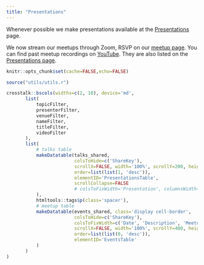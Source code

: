 ```yaml
---
title: "Presentations"
---
```


Whenever possible we make presentations available at the [Presentations](/presentations.html) page.

We now stream our meetups through Zoom, RSVP on our [meetup page](https://www.meetup.com/nyhackr/). You can find past meetup recordings on [YouTube](https://www.youtube.com/playlist?list=PLlzRFZmxVl9QqpFSfkv6JdYrg29xFwxRt&utm_source=nyhackr). They are also listed on the [Presentations page](/presentations.html).

```r
knitr::opts_chunk$set(cache=FALSE,echo=FALSE)
```

```r
source("utils/utils.r")
```

```r
crosstalk::bscols(widths=c(2, 10), device='md',
       list(
           topicFilter,
           presenterFilter,
           venueFilter,
           nameFilter,
           titleFilter,
           videoFilter
       ),
       list(
           # talks table
           makeDatatable(talks_shared, 
                         colsToHide=c('ShareKey'), 
                         scrollX=FALSE, width='100%', scrollY=200, height=200,
                         order=list(list(1, 'desc')),
                         elementID='PresentationsTable',
                         scrollCollapse=FALSE
                         # colsToFixWidth='Presentation', columnsWidth='100px'
           ),
           htmltools::tags$p(class='spacer'),
           # meetup table
           makeDatatable(events_shared, class='display cell-border',
                         colsToHide=c('ShareKey'),
                         colsToFixWidth=c('Date', 'Description', 'Meetup', 'Speakers', 'Video'), columnsWidth='35px',
                         scrollX=FALSE, width='100%', scrollY=400, height=400,
                         order=list(list(0, 'desc')),
                         elementID='EventsTable'
           )
       )
)
```
